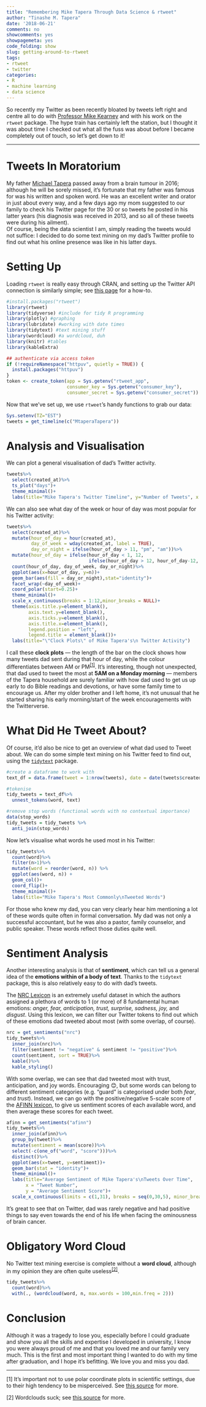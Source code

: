 ```yaml
---
title: "Remembering Mike Tapera Through Data Science & rtweet"
author: "Tinashe M. Tapera"
date: '2018-06-21'
comments: no
showcomments: yes
showpagemeta: yes
code_folding: show
slug: getting-around-to-rtweet
tags:
- rtweet
- twitter
categories:
- R
- machine learning
- data science
---
```


So recently my Twitter as been recently bloated by tweets left right and centre all to do with <a href="https://twitter.com/kearneymw">Professor Mike Kearney</a> and with his work on the `rtweet` package. The hype train has certainly left the station, but I thought it was about time I checked out what all the fuss was about before I became completely out of touch, so let's get down to it!<hr>

# Tweets In Moratorium

My father <a href="https://twitter.com/MtaperaTapera">Michael Tapera</a> passed away from a brain tumour in 2016; although he will be sorely missed, it's fortunate that my father was famous for was his written and spoken word. He was an excellent writer and orator in just about every way, and a few days ago my mom suggested to our family to check his Twitter page for the 30 or so tweets he posted in his latter years (his diagnosis was received in 2013, and so all of these tweets were during his ailment).<br>Of course, being the data scientist I am, simply reading the tweets would not suffice: I decided to do some text mining on my dad's Twitter profile to find out what his online presence was like in his latter days.

# Setting Up

Loading `rtweet` is really easy through CRAN, and setting up the Twitter API connection is similarly simple; see <a href="http://rtweet.info/articles/auth.html">this page</a> for a how-to.
```r
#install.packages("rtweet")
library(rtweet)
library(tidyverse) #include for tidy R programming
library(plotly) #graphing
library(lubridate) #working with date times
library(tidytext) #text mining stuff
library(wordcloud) #a wordcloud, duh
library(knitr) #tables
library(kableExtra)
```

```r
## authenticate via access token
if (!requireNamespace("httpuv", quietly = TRUE)) {
  install.packages("httpuv")
}
token <- create_token(app = Sys.getenv("rtweet_app",
                      consumer_key = Sys.getenv("consumer_key"),
                      consumer_secret = Sys.getenv("consumer_secret"))
```

Now that we've set up, we use `rtweet`'s handy functions to grab our data:
```r
Sys.setenv(TZ="EST")
tweets = get_timeline(c("MtaperaTapera"))
```

# Analysis and Visualisation

We can plot a general visualisation of dad's Twitter activity.
```r
tweets%>%
  select(created_at)%>%
  ts_plot("days")+
  theme_minimal()+
  labs(title="Mike Tapera's Twitter Timeline", y="Number of Tweets", x = "Date")
```

We can also see what day of the week or hour of day was most popular for his Twitter activity:

```r
tweets%>%
  select(created_at)%>%
  mutate(hour_of_day = hour(created_at),
         day_of_week = wday(created_at, label = TRUE),
         day_or_night = ifelse(hour_of_day > 11, "pm", "am"))%>%
  mutate(hour_of_day = ifelse(hour_of_day < 1, 12,
                              ifelse(hour_of_day > 12, hour_of_day-12, hour_of_day)))%>%
  count(hour_of_day, day_of_week, day_or_night)%>%
  ggplot(aes(x=hour_of_day, y=n))+
  geom_bar(aes(fill = day_or_night),stat="identity")+
  facet_wrap(~day_of_week)+
  coord_polar(start=0.25)+
  theme_minimal()+
  scale_x_continuous(breaks = 1:12,minor_breaks = NULL)+
  theme(axis.title.y=element_blank(),
        axis.text.y=element_blank(),
        axis.ticks.y=element_blank(),
        axis.title.x=element_blank(),
        legend.position = "left",
        legend.title = element_blank())+
  labs(title="\"Clock Plots\" of Mike Tapera's\n Twitter Activity")
```

I call these <strong>clock plots</strong> — the length of the bar on the clock shows how many tweets dad sent during that hour of day, while the colour differentiates between AM or PM<sup><a href="#footnote-1">[1]</a></sup>. It's interesting, though not unexpected, that dad used to tweet the most at <strong>5AM on a Monday morning</strong> — members of the Tapera household are surely familiar with how dad used to get us up early to do Bible readings and devotions, or have some family time to encourage us. After my older brother and I left home, it's not unusual that he started sharing his early morning/start of the week encouragements with the Twitterverse.

# What Did He Tweet About?

Of course, it'd also be nice to get an overview of what dad used to Tweet about. We can do some simple text mining on his Twitter feed to find out, using the <a href="https://www.tidytextmining.com/tidytext.html">`tidytext`</a> package.

```r
#create a dataframe to work with
text_df = data.frame(tweet = 1:nrow(tweets), date = date(tweets$created_at), text = tweets$text, stringsAsFactors = FALSE)

#tokenise
tidy_tweets = text_df%>%
  unnest_tokens(word, text)

#remove stop words (functional words with no contextual importance)
data(stop_words)
tidy_tweets = tidy_tweets %>%
  anti_join(stop_words)
```

Now let's visualise what words he used most in his Twitter:
```r
tidy_tweets%>%
  count(word)%>%
  filter(n>1)%>%
  mutate(word = reorder(word, n)) %>%
  ggplot(aes(word, n)) +
  geom_col()+
  coord_flip()+
  theme_minimal()+
  labs(title="Mike Tapera's Most Commonly\nTweeted Words")
```
For those who knew my dad, you can very clearly hear him mentioning a lot of these words quite often in formal conversation. My dad was not only a successful accountant, but he was also a pastor, family counselor, and public speaker. These words reflect those duties quite well.

# Sentiment Analysis

Another interesting analysis is that of <strong>sentiment</strong>, which can tell us a general idea of the <strong>emotions within of a body of text</strong>. Thanks to the `tidytext` package, this is also relatively easy to do with dad's tweets.

The <a href="http://saifmohammad.com/WebPages/NRC-Emotion-Lexicon.htm">NRC Lexicon</a> is an extremely useful dataset in which the authors assigned a plethora of words to 1 (or more) of 8 fundamental human emotions: <i>anger, fear, anticipation, trust, surprise, sadness, joy,</i> and <i>disgust</i>. Using this lexicon, we can filter our Twitter tokens to find out which of these emotions dad tweeted about most (with some overlap, of course).

```r
nrc = get_sentiments("nrc")
tidy_tweets%>%
  inner_join(nrc)%>%
  filter(sentiment != "negative" & sentiment != "positive")%>%
  count(sentiment, sort = TRUE)%>%
  kable()%>%
  kable_styling()
```

With some overlap, we can see that dad tweeted most with trust, anticipation, and joy words. Encouraging 😊, but some words can belong to different sentiment categories (e.g. "guard" is categorised under both <i>fear</i>, and <i>trust</i>). Instead, we can go with the positive/negative 5-scale score of the <a href="http://www2.imm.dtu.dk/pubdb/views/publication_details.php?id=6010">AFINN lexicon</a>, to give us sentiment scores of each available word, and then average these scores for each tweet.

```r
afinn = get_sentiments("afinn")
tidy_tweets%>%
  inner_join(afinn)%>%
  group_by(tweet)%>%
  mutate(sentiment = mean(score))%>%
  select(-c(one_of("word", "score")))%>%
  distinct()%>%
  ggplot(aes(x=tweet, y=sentiment))+
  geom_bar(stat = "identity")+
  theme_minimal()+
  labs(title="Average Sentiment of Mike Tapera's\nTweets Over Time",
       x = "Tweet Number",
       y = "Average Sentiment Score")+
  scale_x_continuous(limits = c(1,31), breaks = seq(0,30,5), minor_breaks = 1:31)
```

It's great to see that on Twitter, dad was rarely negative and had positive things to say even towards the end of his life when facing the ominousness of brain cancer.

# Obligatory Word Cloud

No Twitter text mining exercise is complete without a <strong>word cloud</strong>, although in my opinion they are often quite useless<sup><a href="#footnote-2">[2]</a></sup>.
```r
tidy_tweets%>%
  count(word)%>%
  with(., (wordcloud(word, n, max.words = 100,min.freq = 2)))
```

# Conclusion

Although it was a tragedy to lose you, especially before I could graduate and show you all the skills and expertise I developed in university, I know you were always proud of me and that you loved me and our family very much. This is the first and most important thing I wanted to do with my time after graduation, and I hope it's befitting. We love you and miss you dad.

<hr>
<p id="footnote-1">[1] It's important not to use polar coordinate plots in scientific settings, due to their high tendency to be misperceived. See <a href="https://eagereyes.org/blog/2016/an-illustrated-tour-of-the-pie-chart-study-results">this source</a> for more.</p>
<p id="footnote-2">[2] Wordclouds suck; see <a href="https://www.visioncritical.com/pros-and-cons-word-clouds-visualizations/"> this source</a> for more.</p>